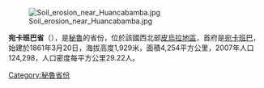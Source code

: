 [[Image:Soil_erosion_near_Huancabamba.jpg|right]]

{{coord|5.239573|S|79.449641|W|type:adm2nd_source:itwiki|display=title}}

'''宛卡班巴省'''（{{lang-es|Provincia de Huancabamba}}），是[[秘魯|秘魯]]的省份，位於該國西北部[[皮烏拉地區|皮烏拉地區]]，首府是[[宛卡班巴|宛卡班巴]]，始建於1861年3月20日，海拔高度1,929米，面積4,254平方公里，2007年人口124,298，人口密度每平方公里29.22人。

{{Peru-geo-stub}}
{{秘魯省份|state=collapsed}}
[[Category:秘魯省份|Category:秘魯省份]]